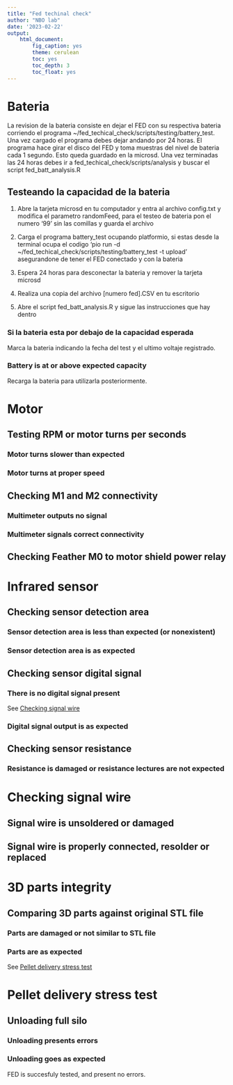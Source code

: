 ```yaml
---
title: "Fed techinal check"
author: "NBO lab"
date: '2023-02-22'
output: 
    html_document:
        fig_caption: yes
        theme: cerulean
        toc: yes
        toc_depth: 3
        toc_float: yes
---
```


# Bateria

La revision de la bateria consiste en dejar el FED con su respectiva bateria corriendo el programa ~/fed_techical_check/scripts/testing/battery_test. Una vez cargado el programa debes dejar andando por 24 horas. El programa hace girar el disco del FED y toma muestras del nivel de bateria cada 1 segundo. Esto queda guardado en la microsd. Una vez terminadas las 24 horas debes ir a fed_techical_check/scripts/analysis y buscar el script fed_batt_analysis.R

## Testeando la capacidad de la bateria

1. Abre la tarjeta microsd en tu computador y entra al archivo config.txt y modifica el parametro randomFeed, para el testeo de bateria pon el numero '99' sin las comillas  y guarda el archivo

2. Carga el programa battery_test ocupando platformio, si estas desde la terminal ocupa el codigo 'pio run -d ~/fed_techical_check/scripts/testing/battery_test -t upload' asegurandone de tener el FED conectado y con la bateria

3. Espera 24 horas para desconectar la bateria y remover la tarjeta microsd

4. Realiza una copia del archivo [numero fed].CSV en tu escritorio

5. Abre el script fed_batt_analysis.R y sigue las instrucciones que hay dentro

### Si la bateria esta por debajo de la capacidad esperada

Marca la bateria indicando la fecha del test y el ultimo voltaje registrado.

### Battery is at or above expected capacity

Recarga la bateria para utilizarla posteriormente.


# Motor

## Testing RPM or motor turns per seconds

### Motor turns slower than expected

### Motor turns at proper speed

## Checking M1 and M2 connectivity

### Multimeter outputs no signal

### Multimeter signals correct connectivity

## Checking Feather M0 to motor shield power relay


# Infrared sensor

## Checking sensor detection area

### Sensor detection area is less than expected (or nonexistent)

### Sensor detection area is as expected

## Checking sensor digital signal

### There is no digital signal present

See [Checking signal wire](#Checkingsignalwire)

### Digital signal output is as expected

## Checking sensor resistance

### Resistance is damaged or resistance lectures are not expected

# Checking signal wire {#Checkingsignalwire}

## Signal wire is unsoldered or damaged

## Signal wire is properly connected, resolder or replaced


# 3D parts integrity

## Comparing 3D parts against original STL file

### Parts are damaged or not similar to STL file

### Parts are as expected

See [Pellet delivery stress test](#Pelletdeliverystresstest)


# Pellet delivery stress test {#Pelletdeliverystresstest}

## Unloading full silo

### Unloading presents errors

### Unloading goes as expected

FED is succesfuly tested, and present no errors.

